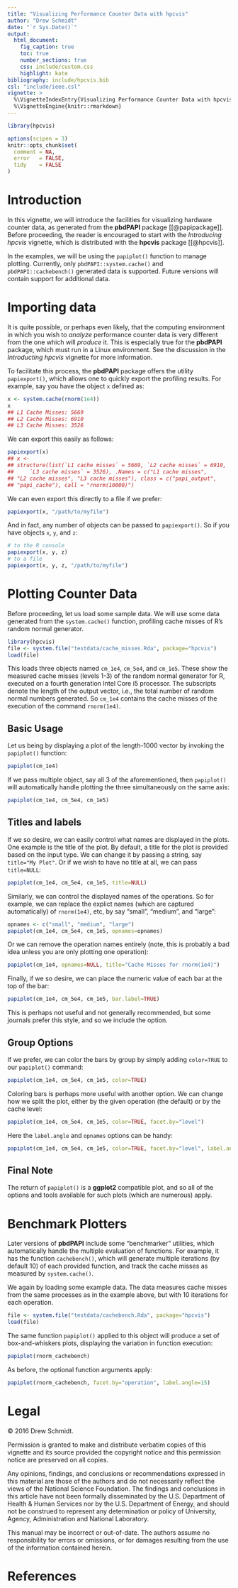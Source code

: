 ```yaml
---
title: "Visualizing Performance Counter Data with hpcvis"
author: "Drew Schmidt"
date: "`r Sys.Date()`"
output:
  html_document:
    fig_caption: true
    toc: true
    number_sections: true
    css: include/custom.css
    highlight: kate
bibliography: include/hpcvis.bib
csl: "include/ieee.csl"
vignette: >
  %\VignetteIndexEntry{Visualizing Performance Counter Data with hpcvis}
  %\VignetteEngine{knitr::rmarkdown}
---
```




```r
library(hpcvis)

options(scipen = 3)
knitr::opts_chunk$set(
  comment = NA,
  error   = FALSE,
  tidy    = FALSE
)
```


# Introduction

In this vignette, we will introduce the facilities for visualizing hardware counter data, as generated from the **pbdPAPI** package [[@papipackage]].  Before proceeding, the reader is encouraged to start with the *Introducing hpcvis* vignette, which is distributed with the **hpcvis** package [[@hpcvis]].

In the examples, we will be using the `papiplot()` function to manage plotting.  Currently, only `pbdPAPI::system.cache()` and `pbdPAPI::cachebench()` generated data is supported.  Future versions will contain support for additional data.




# Importing data

It is quite possible, or perhaps even likely, that the computing environment in which you wish to *analyze* performance counter data is very different from the one which will *produce* it.  This is especially true for the **pbdPAPI** package, which must run in a Linux environment.  See the discussion in the *Introducting hpcvis* vignette for more information. 

To facilitate this process, the **pbdPAPI** package offers the utility `papiexport()`, which allows one to quickly export the profiling results.  For example, say you have the object `x` defined as:

```r
x <- system.cache(rnorm(1e4))
x
## L1 Cache Misses: 5669
## L2 Cache Misses: 6910
## L3 Cache Misses: 3526 
```

We can export this easily as follows:

```r
papiexport(x)
## x <-
## structure(list(`L1 cache misses` = 5669, `L2 cache misses` = 6910, 
##     `L3 cache misses` = 3526), .Names = c("L1 cache misses", 
## "L2 cache misses", "L3 cache misses"), class = c("papi_output", 
## "papi_cache"), call = "rnorm(10000)")
```

We can even export this directly to a file if we prefer:

```r
papiexport(x, "/path/to/myfile")
```

And in fact, any number of objects can be passed to `papiexport()`.  So if you have objects `x`, `y`, and `z`:

```r
# to the R console
papiexport(x, y, z)
# to a file
papiexport(x, y, z, "/path/to/myfile")
```





# Plotting Counter Data

Before proceeding, let us load some sample data.  We will use some data generated from the `system.cache()` function, profiling cache misses of R's random normal generator. 

```r
library(hpcvis)
file <- system.file("testdata/cache_misses.Rda", package="hpcvis")
load(file)
```

This loads three objects named `cm_1e4`, `cm_5e4`, and `cm_1e5`.  These show the measured cache misses (levels 1-3) of the random normal generator for R, executed on a fourth generation Intel Core i5 processor.  The subscripts denote the length of the output vector, i.e., the total number of random normal numbers generated.  So `cm_1e4` contains the cache misses of the execution of the command `rnorm(1e4)`.


## Basic Usage

Let us being by displaying a plot of the length-1000 vector by invoking the `papiplot()` function:

```r
papiplot(cm_1e4)
```

If we pass multiple object, say all 3 of the aforementioned, then `papiplot()` will automatically handle plotting the three simultaneously on the same axis:

```r
papiplot(cm_1e4, cm_5e4, cm_1e5)
```


## Titles and labels

If we so desire, we can easily control what names are displayed in the plots.  One example is the title of the plot.  By default, a title for the plot is provided based on the input type.  We can change it by passing a string, say `title="My Plot"`.  Or if we wish to have no title at all, we can pass `title=NULL`:

```r
papiplot(cm_1e4, cm_5e4, cm_1e5, title=NULL)
```

Similarly, we can control the displayed names of the operations.  So for example, we can replace the explict names (which are captured automatically) of `rnorm(1e4)`, etc, by say "small", "medium", and "large":

```r
opnames <- c("small", "medium", "large")
papiplot(cm_1e4, cm_5e4, cm_1e5, opnames=opnames)
```

Or we can remove the operation names entirely (note, this is probably a bad idea unless you are only plotting one operation):

```r
papiplot(cm_1e4, opnames=NULL, title="Cache Misses for rnorm(1e4)")
```

Finally, if we so desire, we can place the numeric value of each bar at the top of the bar:

```r
papiplot(cm_1e4, cm_5e4, cm_1e5, bar.label=TRUE)
```

This is perhaps not useful and not generally recommended, but some journals prefer this style, and so we include the option.


## Group Options

If we prefer, we can color the bars by group by simply adding `color=TRUE` to our `papiplot()` command:

```r
papiplot(cm_1e4, cm_5e4, cm_1e5, color=TRUE) 
```

Coloring bars is perhaps more useful with another option.  We can change how we split the plot, either by the given operation (the default) or by the cache level:

```r
papiplot(cm_1e4, cm_5e4, cm_1e5, color=TRUE, facet.by="level")
```

Here the `label.angle` and `opnames` options can be handy:

```r
papiplot(cm_1e4, cm_5e4, cm_1e5, color=TRUE, facet.by="level", label.angle=15, opnames=opnames)
```


## Final Note

The return of `papiplot()` is a **ggplot2** compatible plot, and so all of the options and tools available for such plots (which are numerous) apply. 





# Benchmark Plotters

Later versions of **pbdPAPI** include some "benchmarker" utilities, which automatically handle the multiple evaluation of functions.  For example, it has the function `cachebench()`, which will generate multiple iterations (by default 10) of each provided function, and track the cache misses as measured by `system.cache()`.

We again by loading some example data.  The data measures cache misses from the same processes as in the example above, but with 10 iterations for each operation.

```r
file <- system.file("testdata/cachebench.Rda", package="hpcvis")
load(file)
```

The same function `papiplot()` applied to this object will produce a set of box-and-whiskers plots, displaying the variation in function execution:

```r
papiplot(rnorm_cachebench)
```

As before, the optional function arguments apply:

```r
papiplot(rnorm_cachebench, facet.by="operation", label.angle=15)
```





# Legal

&copy; 2016 Drew Schmidt.

Permission is granted to make and distribute verbatim copies of this vignette and its source provided the copyright notice and this permission notice are preserved on all copies.

Any opinions, findings, and conclusions or recommendations expressed in  this material are those of the authors and do not necessarily reflect the  views of the National Science Foundation.  The findings and conclusions in this article have not been formally disseminated by the U.S. Department of Health \& Human Services nor by the U.S. Department of Energy, and should not be construed to represent any determination or policy of University, Agency, Administration and National Laboratory.

This manual may be incorrect or out-of-date.  The authors assume no responsibility for errors or omissions, or for damages resulting from the use of the information contained herein.





# References
<script language="JavaScript" src="include/headers.js"></script>
